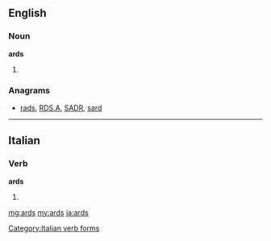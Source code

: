 ==English==

===Noun===
'''ards'''
# {{plural of|''[[ard]]''}}

===Anagrams===
* [[rads#English|rads]], [[RDS.A#English|RDS.A]], [[SADR#English|SADR]], [[sard#English|sard]]

----

==Italian==

===Verb===
'''ards'''

# {{form of|[[first-person|First-person]] [[singular]] [[past historic]]|ardere|lang=Italian}}

[[Category:Italian verb forms]]

[[mg:ards]]
[[my:ards]]
[[ja:ards]]